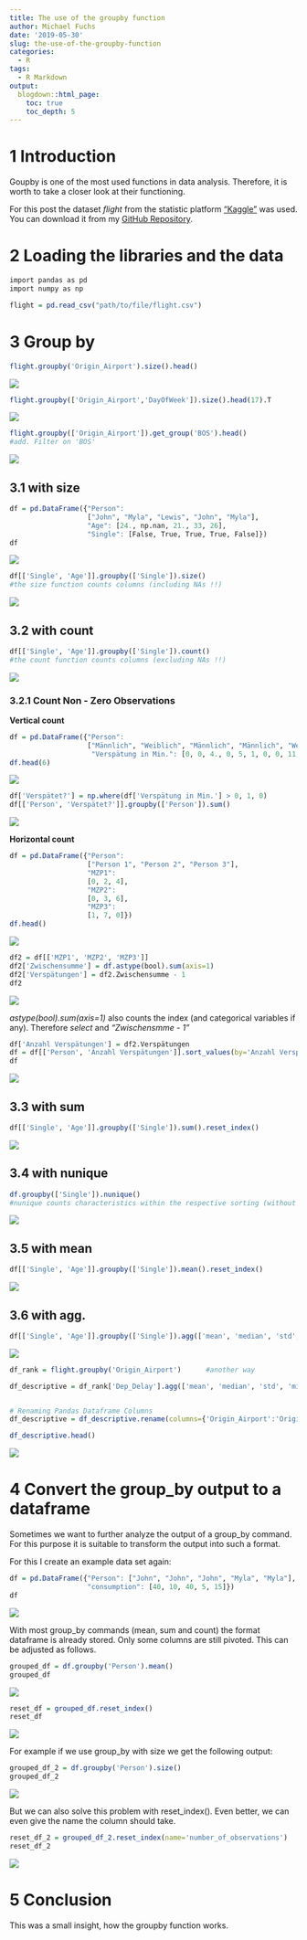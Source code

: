 ```yaml
---
title: The use of the groupby function
author: Michael Fuchs
date: '2019-05-30'
slug: the-use-of-the-groupby-function
categories:
  - R
tags:
  - R Markdown
output:
  blogdown::html_page:
    toc: true
    toc_depth: 5
---
```



# 1 Introduction


Goupby is one of the most used functions in data analysis. Therefore, it is worth to take a closer look at their functioning.


For this post the dataset *flight* from the statistic platform ["Kaggle"](https://www.kaggle.com) was used. You can download it from my [GitHub Repository](https://github.com/MFuchs1989/Datasets-and-Miscellaneous/tree/main/datasets).


# 2 Loading the libraries and the data



```r
import pandas as pd
import numpy as np
```


```r
flight = pd.read_csv("path/to/file/flight.csv")
```




# 3 Group by

```r
flight.groupby('Origin_Airport').size().head()
```

![](/post/2019-05-30-the-use-of-the-groupby-function_files/p1p35.png)


```r
flight.groupby(['Origin_Airport','DayOfWeek']).size().head(17).T
```

![](/post/2019-05-30-the-use-of-the-groupby-function_files/p1p36.png)


```r
flight.groupby(['Origin_Airport']).get_group('BOS').head()               
#add. Filter on 'BOS'
```

![](/post/2019-05-30-the-use-of-the-groupby-function_files/p1p37.png)





## 3.1 with size

```r
df = pd.DataFrame({"Person":
                   ["John", "Myla", "Lewis", "John", "Myla"],
                   "Age": [24., np.nan, 21., 33, 26],
                   "Single": [False, True, True, True, False]})
df 
```

![](/post/2019-05-30-the-use-of-the-groupby-function_files/p1p38.png)


```r
df[['Single', 'Age']].groupby(['Single']).size()       
#the size function counts columns (including NAs !!) 
```

![](/post/2019-05-30-the-use-of-the-groupby-function_files/p1p39.png)

## 3.2 with count

```r
df[['Single', 'Age']].groupby(['Single']).count()     
#the count function counts columns (excluding NAs !!)
```

![](/post/2019-05-30-the-use-of-the-groupby-function_files/p1p40.png)


### 3.2.1 Count Non - Zero Observations

**Vertical count**

```r
df = pd.DataFrame({"Person":
                   ["Männlich", "Weiblich", "Männlich", "Männlich", "Weiblich", "Männlich", "Weiblich",                     "Männlich", "Weiblich", "Männlich", "Weiblich", "Männlich", "Weiblich"],
                    "Verspätung in Min.": [0, 0, 4., 0, 5, 1, 0, 0, 11, 5, 4, 0, 9]})
df.head(6)
```

![](/post/2019-05-30-the-use-of-the-groupby-function_files/p1p41.png)

```r
df['Verspätet?'] = np.where(df['Verspätung in Min.'] > 0, 1, 0)
df[['Person', 'Verspätet?']].groupby(['Person']).sum()
```

![](/post/2019-05-30-the-use-of-the-groupby-function_files/p1p42.png)



**Horizontal count**

```r
df = pd.DataFrame({"Person":
                   ["Person 1", "Person 2", "Person 3"],
                   "MZP1": 
                   [0, 2, 4],
                   "MZP2": 
                   [0, 3, 6],
                   "MZP3": 
                   [1, 7, 0]})
df.head() 
```

![](/post/2019-05-30-the-use-of-the-groupby-function_files/p1p43.png)


```r
df2 = df[['MZP1', 'MZP2', 'MZP3']]
df2['Zwischensumme'] = df.astype(bool).sum(axis=1)
df2['Verspätungen'] = df2.Zwischensumme - 1
df2
```

![](/post/2019-05-30-the-use-of-the-groupby-function_files/p1p44.png)

*astype(bool).sum(axis=1)* also counts the index (and categorical variables if any). Therefore *select* and *"Zwischensmme - 1"*



```r
df['Anzahl Verspätungen'] = df2.Verspätungen
df = df[['Person', 'Anzahl Verspätungen']].sort_values(by='Anzahl Verspätungen', ascending=False)
df
```

![](/post/2019-05-30-the-use-of-the-groupby-function_files/p1p45.png)


## 3.3 with sum

```r
df[['Single', 'Age']].groupby(['Single']).sum().reset_index() 
```

![](/post/2019-05-30-the-use-of-the-groupby-function_files/p1p46.png)


## 3.4 with nunique

```r
df.groupby(['Single']).nunique()       
#nunique counts characteristics within the respective sorting (without NAs)
```

![](/post/2019-05-30-the-use-of-the-groupby-function_files/p1p47.png)


## 3.5 with mean

```r
df[['Single', 'Age']].groupby(['Single']).mean().reset_index() 
```

![](/post/2019-05-30-the-use-of-the-groupby-function_files/p1p48.png)


## 3.6 with agg.

```r
df[['Single', 'Age']].groupby(['Single']).agg(['mean', 'median', 'std', 'min', 'max']).reset_index()
```

![](/post/2019-05-30-the-use-of-the-groupby-function_files/p1p49.png)

```r
df_rank = flight.groupby('Origin_Airport')      #another way

df_descriptive = df_rank['Dep_Delay'].agg(['mean', 'median', 'std', 'min', 'max']).reset_index()


# Renaming Pandas Dataframe Columns
df_descriptive = df_descriptive.rename(columns={'Origin_Airport':'Origin Airport', 'mean':'Mean', 'median':'Median', 'std':'Standard Deviation', 'min':'Minimum', 'max': 'Maximum'})

df_descriptive.head()
```

![](/post/2019-05-30-the-use-of-the-groupby-function_files/p1p50.png)




# 4 Convert the group_by output to a dataframe

Sometimes we want to further analyze the output of a group_by command. 
For this purpose it is suitable to transform the output into such a format.               


For this I create an example data set again:

```r
df = pd.DataFrame({"Person": ["John", "John", "John", "Myla", "Myla"],
                   "consumption": [40, 10, 40, 5, 15]})
df
```

![](/post/2019-05-30-the-use-of-the-groupby-function_files/p1p51.png)


With most group_by commands (mean, sum and count) the format dataframe is already stored. Only some columns are still pivoted.
This can be adjusted as follows.

```r
grouped_df = df.groupby('Person').mean()
grouped_df
```

![](/post/2019-05-30-the-use-of-the-groupby-function_files/p1p52.png)

```r
reset_df = grouped_df.reset_index()
reset_df
```

![](/post/2019-05-30-the-use-of-the-groupby-function_files/p1p53.png)


For example if we use group_by with size we get the following output:

```r
grouped_df_2 = df.groupby('Person').size()
grouped_df_2
```

![](/post/2019-05-30-the-use-of-the-groupby-function_files/p1p54.png)


But we can also solve this problem with reset_index().
Even better, we can even give the name the column should take.

```r
reset_df_2 = grouped_df_2.reset_index(name='number_of_observations')
reset_df_2
```

![](/post/2019-05-30-the-use-of-the-groupby-function_files/p1p55.png)



# 5 Conclusion

This was a small insight, how the groupby function works.
